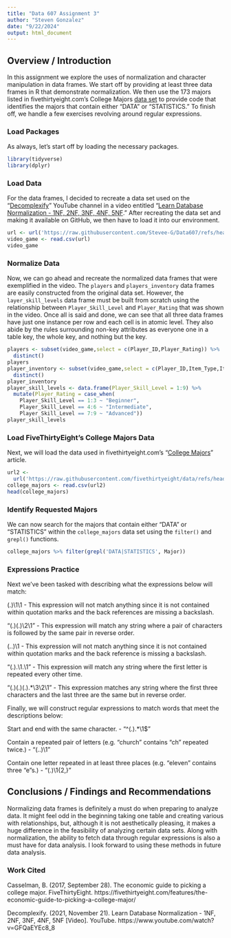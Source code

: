 ---
title: "Data 607 Assignment 3"
author: "Steven Gonzalez"
date: "9/22/2024"
output: html_document
---

## Overview / Introduction
In this assignment we explore the uses of normalization and character manipulation in data frames. We start off by providing at least three data frames in R that demonstrate normalization. We then use the 173 majors listed in fivethirtyeight.com’s College Majors [data set](https://raw.githubusercontent.com/fivethirtyeight/data/refs/heads/master/college-majors/majors-list.csv) to provide code that identifies the majors that contain either "DATA" or "STATISTICS." To finish off, we handle a few exercises revolving around regular expressions.

### Load Packages
As always, let's start off by loading the necessary packages.
```{r load, message = FALSE}
library(tidyverse)
library(dplyr)
```

### Load Data
For the data frames, I decided to recreate a data set used on the "[Decomplexify](https://www.youtube.com/@decomplexify)" YouTube channel in a video entitled "[Learn Database Normalization - 1NF, 2NF, 3NF, 4NF, 5NF](https://www.youtube.com/watch?v=GFQaEYEc8_8&t=1349s)." After recreating the data set and making it available on GitHub, we then have to load it into our environment.
```{r load video game data}
url <- url('https://raw.githubusercontent.com/Stevee-G/Data607/refs/heads/main/Video_Game_Data.csv')
video_game <- read.csv(url)
video_game
```

### Normalize Data
Now, we can go ahead and recreate the normalized data frames that were exemplified in the video. The `players` and `players_inventory` data frames are easily constructed from the original data set. However, the `layer_skill_levels` data frame must be built from scratch using the relationship between `Player_Skill_Level` and `Player_Rating` that was shown in the video. Once all is said and done, we can see that all three data frames have just one instance per row and each cell is in atomic level. They also abide by the rules surrounding non-key attributes as everyone one in a table key, the whole key, and nothing but the key.
```{r normalize video game data}
players <- subset(video_game,select = c(Player_ID,Player_Rating)) %>% 
  distinct()
players
player_inventory <- subset(video_game,select = c(Player_ID,Item_Type,Item_Quantity)) %>% 
  distinct()
player_inventory
player_skill_levels <- data.frame(Player_Skill_Level = 1:9) %>% 
  mutate(Player_Rating = case_when(
    Player_Skill_Level == 1:3 ~ "Beginner",
    Player_Skill_Level == 4:6 ~ "Intermediate",
    Player_Skill_Level == 7:9 ~ "Advanced"))
player_skill_levels
```

### Load FiveThirtyEight’s College Majors Data
Next, we will load the data used in fivethirtyeight.com's "[College Majors](https://fivethirtyeight.com/features/the-economic-guide-to-picking-a-college-major/)" article.
```{r }
url2 <-
  url('https://raw.githubusercontent.com/fivethirtyeight/data/refs/heads/master/college-majors/majors-list.csv')
college_majors <- read.csv(url2)
head(college_majors)
```

### Identify Requested Majors
We can now search for the majors that contain either "DATA" or "STATISTICS" within the `college_majors` data set using the `filter()` and `grepl()` functions.
```{r tidy and transform}
college_majors %>% filter(grepl('DATA|STATISTICS', Major))
```

### Expressions Practice
Next we've been tasked with describing what the expressions below will match:

(.)\1\1 - This expression will not match anything since it is not contained within quotation marks and the back references are missing a backslash.

"(.)(.)\\2\\1" - This expression will match any string where a pair of characters is followed by the same pair in reverse order.

(..)\1 - This expression will not match anything since it is not contained within quotation marks and the back reference is missing a backslash.

"(.).\\1.\\1" - This expression will match any string where the first letter is repeated every other time.

"(.)(.)(.).*\\3\\2\\1" - This expression matches any string where the first three characters and the last three are the same but in reverse order.


Finally, we will construct regular expressions to match words that meet the descriptions below:

Start and end with the same character. - "^(.).*\\1$"

Contain a repeated pair of letters (e.g. "church" contains "ch" repeated twice.) - "(..)\\1"

Contain one letter repeated in at least three places (e.g. "eleven" contains three "e"s.) - "(.)\\1{2,}"

## Conclusions / Findings and Recommendations
Normalizing data frames is definitely a must do when preparing to analyze data. It might feel odd in the beginning taking one table and creating various with relationships, but, although it is not aesthetically pleasing, it makes a huge difference in the feasibility of analyzing certain data sets. Along with normalization, the ability to fetch data through regular expressions is also a must have for data analysis. I look forward to using these methods in future data analysis.

### Work Cited
Casselman, B. (2017, September 28). The economic guide to picking a college major. FiveThirtyEight. https://fivethirtyeight.com/features/the-economic-guide-to-picking-a-college-major/

Decomplexify. (2021, November 21). Learn Database Normalization - 1NF, 2NF, 3NF, 4NF, 5NF [Video]. YouTube. https://www.youtube.com/watch?v=GFQaEYEc8_8